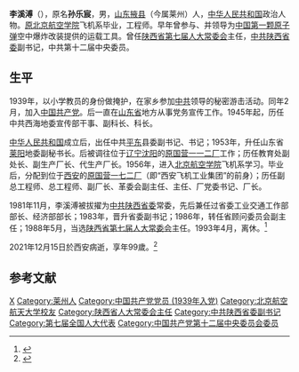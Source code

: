 
'''李溪溥'''（{{bd|1923年|10月|2021年|12月15日|catIdx=Li}}），原名'''孙乐宸'''，男，[[山东|山东]][[掖县|掖县]]（今属莱州）人，[[中华人民共和国|中华人民共和国]]政治人物。[[北京航空航天大学|原北京航空学院]]飞机系毕业，工程师。早年曾参与、并领导为[[中华人民共和国|中国]][[原子弹|第一颗原子弹]]空中爆炸改装提供的运载工具。曾任[[陕西省人大常委会主任列表|陕西省第七届人大常委会]]主任，[[中共陕西省委|中共陕西省委]]副书记，中共第十二届中央委员。

== 生平 ==
1939年，以小学教员的身份做掩护，在家乡参加[[中共|中共]]领导的秘密游击活动。同年2月，加入[[中国共产党|中国共产党]]。后一直在[[山东省|山东省]]地方从事党务宣传工作。1945年起，历任中共西海地委宣传部干事、副科长、科长。

[[中华人民共和国|中华人民共和国]]成立后，出任中共[[平度市|平东]]县委副书记、书记；1953年，升任山东省[[莱阳|莱阳]]地委副秘书长。后被调往位于[[辽宁|辽宁]][[沈阳|沈阳]]的[[沈阳飞机工业（集团）有限公司|原国营一一二厂]]工作；历任教育处副处长、副生产厂长、代生产厂长。1956年，进入[[北京航空学院|北京航空学院]]飞机系学习。毕业后，分配到位于[[西安|西安]]的[[西安飞机工业集团|原国营一七二厂]]（即“西安飞机工业集团”的前身）；历任副总工程师、总工程师、副厂长、革委会副主任、主任、厂党委书记、厂长。

1981年11月，李溪溥被拔擢为[[中共陕西省委|中共陕西省委]]常委，先后兼任过省委工业交通工作部部长、经济部部长；1983年，晋升省委副书记；1986年，转任省顾问委员会副主任；1988年5月，当选[[陕西省人大常委会主任列表|陕西省第七届人大常委会]]主任。1993年4月，离休。<ref>{{Cite book|title=中华人民共和国职官志|author=何虎生, 李耀东, 向常福主编|publisher=中国社会出版社|year=2003|isbn=9787800883934|location=北京|pages=}}</ref>

2021年12月15日於西安病逝，享年99歲。<ref>{{Cite web|title=李溪溥同志逝世|url=https://esb.sxdaily.com.cn/pc/content/202112/18/content_772594.html|access-date=2021-12-20|work=陕西日报|archive-date=2021-12-20|archive-url=https://web.archive.org/web/20211220095202/https://esb.sxdaily.com.cn/pc/content/202112/18/content_772594.html|dead-url=no}}</ref>

==参考文献==
{{reflist}}

{{start box}}
{{s-par|prc-lpc}}
{{s-before|[[严克伦|严克伦]]}}
{{s-title|[[陕西省人民代表大会常务委员会|陕西省人民代表大会常务委员会]]主任<br>第七届|  1988年5月－1993年4月}}
{{s-after|[[张勃兴|张勃兴]]}}
{{end box}}

{{中华人民共和国陕西省正职领导人|nocat}}

{{Authority control}}

{{DEFAULTSORT:Li李}}
[[Category:李姓|X]]
[[Category:莱州人|Category:莱州人]]
[[Category:中国共产党党员_(1939年入党)|Category:中国共产党党员 (1939年入党)]]
[[Category:北京航空航天大学校友|Category:北京航空航天大学校友]]
[[Category:陕西省人大常委会主任|Category:陕西省人大常委会主任]]
[[Category:中共陕西省委副书记|Category:中共陕西省委副书记]]
[[Category:第七届全国人大代表|Category:第七届全国人大代表]]
[[Category:中国共产党第十二届中央委员会委员|Category:中国共产党第十二届中央委员会委员]]